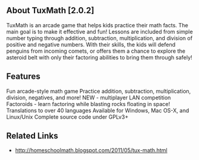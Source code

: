 ==About TuxMath [2.0.2]==
TuxMath is an arcade game that helps kids practice their math facts. The main goal is to make it effective and fun! Lessons are included from simple number typing through addition, subtraction, multiplication, and division of positive and negative numbers. With their skills, the kids will defend penguins from incoming comets, or offers them a chance to explore the asteroid belt with only their factoring abilities to bring them through safely!
{{images/TuxMath.jpg}}
==Features==
Fun arcade-style math game
Practice addition, subtraction, multiplication, division, negatives, and more!
NEW - multiplayer LAN competition
Factoroids - learn factoring while blasting rocks floating in space!
Translations to over 40 languages
Available for Windows, Mac OS-X, and Linux/Unix
Complete source code under GPLv3+
==Related Links==
*http://homeschoolmath.blogspot.com/2011/05/tux-math.html
